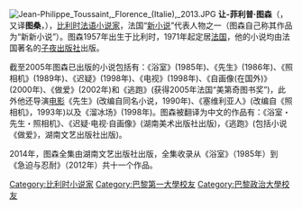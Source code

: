 {{blpunsourced|time=2018-08-13T02:25:35+00:00}}
[[File:Jean-Philippe_Toussaint,_Florence_(Italie),_2013.JPG|thumb]]
'''让-菲利普·图森'''（'''{{lang|fr|Jean-Philippe Toussaint}}'''，又译'''图桑'''，{{bd|1957年|11月29日|||Toussaint, Jean-Philippe}}），[[比利时|比利时]][[法语|法语]][[小说家|小说家]]，法国“[[新小说|新小说]]”代表人物之一（图森自己称其作品为“新新小说”）。图森1957年出生于比利时，1971年起定居[[法国|法国]]，他的小说均由法国著名的[[子夜出版社|子夜出版社]]出版。

截至2005年图森已出版的小说包括有：《浴室》(1985年)、《先生》(1986年)、《照相机》(1989年)、《迟疑》(1998年)、《电视》(1998年)、《自画像(在国外)》(2000年)、《做爱》(2002年)和《逃跑》(获得2005年法国“美第奇图书奖”)，此外他还导演[[电影|电影]]《先生》(改编自同名小说，1990年)、《塞维利亚人》(改编自《照相机》，1993年)以及《溜冰场》(1998年)。图森被翻译为中文的作品有：《浴室・先生・照相机》、《迟疑·电视·自画像》(湖南美术出版社出版)，《逃跑》(包括小说《做爱》，湖南文艺出版社出版)。

2014年，图森全集由湖南文艺出版社出版，全集收录从《浴室》（1985年）到《急迫与忍耐》（2012年）共十一个作品。

{{Authority control}}
{{DEFAULTSORT:Toussaint, Jean-Philippe}}
[[Category:比利时小说家|Category:比利时小说家]]
[[Category:巴黎第一大學校友|Category:巴黎第一大學校友]]
[[Category:巴黎政治大學校友|Category:巴黎政治大學校友]]
